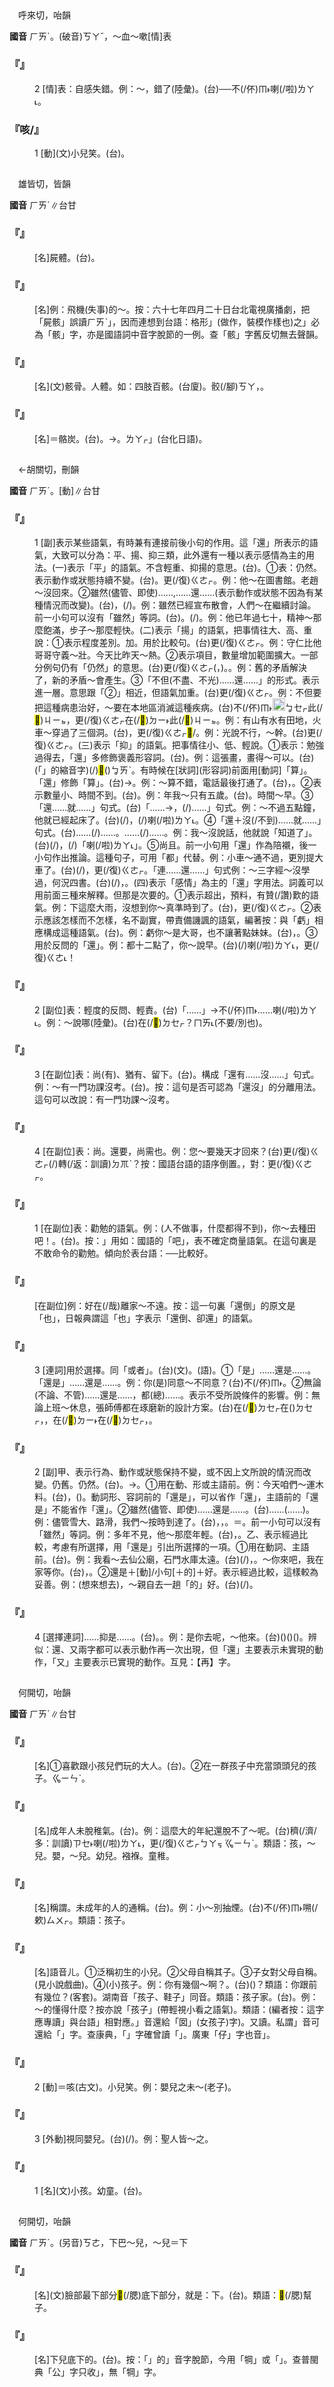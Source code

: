 
=={{ruby|咳|ㄏㄞˊ}}==

　呼來切，咍韻

'''國音''' <rt>ㄏㄞˊ</rt>。(破音)<rt>ㄎㄚˇ</rt>，～血{{ruby|。|ㄎㄜˊ}}～嗽{{ruby|。|ㄏㄞ}}[情]表

    

==='''『{{ruby|咳|ㄏㄞˊ}}』'''===
:2  [情]表：自感失錯。例：～，錯了(陸彙)。(台){{ruby|咳|ㄞ˪}}──不(/伓)<rt>ㆬ˫</rt>{{ruby|著|ㄉㄧㄜㆷ ͘}}喇(/啦)<rt>ㄌㄚ˪</rt>。
    

==='''『咳/{{ruby|孩|ㄏㄞˊ}}』'''===
:1  [動](文)小兒笑。(台){{ruby|細|ㄙㄨㆤ˪}}{{ruby|/|ㄙㆤ˪}}{{ruby|漢|ㄏㄢ˪}}{{ruby|<mark>&#xffb51;</mark>|ㆣㄧㄣˋ}}{{ruby|仔|ㄚ}}{{ruby|笑|ㄑㄧㄜ˪}}。
    

=={{ruby|骸|ㄏㄞˊ}}==

　雄皆切，皆韻

'''國音''' <rt>ㄏㄞˊ</rt>∥台甘

    

==='''『{{ruby|屍|ㄕ}}{{ruby|骸|ㄏㄞˊ}}』'''===
: [名]屍體。(台){{ruby|屍|ㄒㄧ}}{{ruby|體|ㄊㆤˋ}}。
    

==='''『{{ruby|殘|ㄘㄢˊ}}{{ruby|骸|ㄏㄞˊ}}』'''===
: [名]例：飛機(失事)的～。按：六十七年四月二十日台北電視廣播劇，把「屍骸」誤讀{{ruby|「|ㄕ}}<rt>ㄏㄞˋ</rt>」，因而連想到台語：格形{{ruby|「|ㄏㄞ˫}}」(做作，裝模作樣也)之{{ruby|「|ㄏㄞ˫}}」必為「骸」字，亦是國語詞中音字脫節的一例。查「骸」字舊反切無去聲韻。
    

==='''『{{ruby|骸|ㄏㄞˊ}}』'''===
: [名](文)骸骨。人體。如：四肢百骸。(台廈){{ruby|四|ㄙㄨ˪}}{{ruby|肢|ㄐㄧ}}{{ruby|/|ㄍㄧ}}{{ruby|百|ㄅㄧㆤㆶ}}{{ruby|骸|ㄏㄞˊ}}。骹(/腳)<rt>ㄎㄚ</rt>{{ruby|仔|ㄚ}}{{ruby|手|ㄑㄧㄨˋ}}{{ruby|仔|ㄚ}}，{{ruby|歸|ㄍㄨㄧ}}{{ruby|身|ㄒㄧㄥ}}{{ruby|軀|ㄎㄨ}}。
    

==='''『{{ruby|骸|ㄏㄞˊ}}{{ruby|炭|ㄊㄢˋ}}』'''===
: [名]＝骼炭。(台){{ruby|骨|ㄍㄨㆵ}}{{ruby|頭|ㄊㄠˊ}}。→{{ruby|過|ㄍㄨㆤ˪}}{{ruby|/|ㄍㆤ˪}}{{ruby|燒|ㄒㄧㄜ}}{{ruby|丌|ㆤ}}{{ruby|塗|ㄊㆦˊ}}{{ruby|炭|ㄊㄨㆩ˪}}。{{ruby|「|ㆣㄚ}}<rt>ㄌㄚㆷ</rt>」(台化日語)。
    

=={{ruby|還|ㄏㄞˊ}}==

　←胡關切，刪韻{{ruby|＝|ㄏㄨㄢˊ}}

'''國音''' <rt>ㄏㄞˊ</rt>。{{ruby|(文)|ㄏㄨㄢˊ}}[動]∥台甘

    

==='''『{{ruby|還|ㄏㄞˊ}}』'''===
:1  [副]表示某些語氣，有時兼有連接前後小句的作用。這「還」所表示的語氣，大致可以分為：平、揚、抑三類，此外還有一種以表示感情為主的用法。(一)表示「平」的語氣。不含輕重、抑揚的意思。(台){{ruby|猶|ㄧㄠˋ}}。①表：仍然。表示動作或狀態持續不變。(台){{ruby|猶|ㄧㄠˋ}}。{{ruby|猶|ㄧㄠ}}更(/復)<rt>ㄍㄜㆷ</rt>{{ruby|/|ㄍㄜ˪}}。例：他～在圖書館。老趙～沒回來。②雖然(儘管、即使)……,……還……(表示動作或狀態不因為有某種情況而改變)。(台){{ruby|猶|ㄧㄠˋ}}，{{ruby|猶|ㄧㄨˊ}}{{ruby|原|ㆣㄨㄢˊ}}(/{{ruby|還|ㄏㄨㄢˊ}})。例：雖然已經宣布散會，人們～在繼續討論。前一小句可以沒有「雖然」等詞。(台){{ruby|猶|ㄧㄠˋ}}。{{ruby|著|ㄉㄧㄜㆷ}}(/{{ruby|都|ㄉㄜ˫}}){{ruby|猶|ㄧㄠˋ}}。例：他已年過七十，精神～那麼飽滿，步子～那麼輕快。(二)表示「揚」的語氣，把事情往大、高、重說：①表示程度差別。{{ruby|更|ㄍㄥˋ}}加。用於比較句。(台)更(/復)<rt>ㄍㄜㆷ</rt>{{ruby|/|ㄍㄜ˪}}{{ruby|較|ㄎㄚㆷ}}。例：守仁比他哥哥守義～壯。今天比昨天～熱。②表示項目，數量增加範圍擴大。一部分例句仍有「仍然」的意思。(台){{ruby|猶|ㄧㄠˋ}}更(/復)<rt>ㄍㄜㆷ</rt>{{ruby|/|ㄍㄜ˪}}({{ruby|有|ㄨ˫}}，{{ruby|會|ㄨㆤ˫}}{{ruby|/|ㆤ˫}})。{{ruby|猶|ㄧㄨˊ}}{{ruby|原|ㆣㄨㄢˊ}}。例：舊的矛盾解決了，新的矛盾～會產生。③「不但(不盡、不光)……還……」的形式。表示進一層。意思跟「②」相近，但語氣加重。(台){{ruby|猶|ㄧㄠˋ}}更(/復)<rt>ㄍㄜㆷ</rt>{{ruby|/|ㄍㄜ˪}}。例：不但要把這種病患治好，～要在本地區消滅這種疾病。(台)不(/伓)<rt>ㆬ˫</rt>{{ruby|但|ㄋㄚ˫}}[[File:fa49.png|20px]]<rt>ㆠㆤㆷ</rt>{{ruby|/|ㆠㄨㆤㆷ}}{{ruby|將|ㄐㄧㆲ}}此(/<mark>&#xffb50;</mark>)<rt>ㄐㄧㆵ</rt>{{ruby|種|ㄐㄧㆲˋ}}{{ruby|病|ㄅㆪ˫}}{{ruby|/|ㄅㆥ˫}}{{ruby|患|ㄏㄨㄢ˫}}{{ruby|治|ㄉㄧ˫}}{{ruby|好|ㄏㄜˋ}}，{{ruby|猶|ㄧㄠˋ}}更(/復)<rt>ㄍㄜㆷ</rt>{{ruby|/|ㄍㄜ˪}}{{ruby|<mark>&#xffa49;</mark>|ㆠㆤㆷ}}{{ruby|/|ㆠㄨㆤㆷ}}在(/<mark>&#xf9853;</mark>)<rt>ㄉㄧ˫</rt>{{ruby|本|ㄅㄨㄣˋ}}{{ruby|地|ㄉㄨㆤ˫}}{{ruby|/|ㄉㆤ˫}}{{ruby|區|ㄎㄨ}}{{ruby|消|ㄒㄧㄠ}}{{ruby|滅|ㆠㄧㄚㆵ ͘}}此(/<mark>&#xffb50;</mark>)<rt>ㄐㄧㆵ</rt>{{ruby|種|ㄐㄧㆲˋ}}{{ruby|病|ㄅㆪ˫}}{{ruby|/|ㄅㆥ˫}}{{ruby|症|ㄐㄧㄥ˪}}。例：有山有水有田地，火車～穿過了三個洞。(台){{ruby|有|ㄨ˫}}{{ruby|山|ㄙㄨㆩ}}{{ruby|有|ㄨ˫}}{{ruby|水|ㄗㄨㄧˋ}}{{ruby|有|ㄨ˫}}{{ruby|田|ㄘㄢˊ}}{{ruby|地|ㄉㄨㆤ˫}}{{ruby|/|ㄉㆤ˫}}，{{ruby|火|ㄏㄨㆤˋ}}{{ruby|/|ㄏㆤˋ}}{{ruby|車|ㄑㄧㄚ}}更(/復)<rt>ㄍㄜㆷ</rt>{{ruby|/|ㄍㄜ˪}}<mark>&#xf9861;</mark>/{{ruby|<mark>&#xf8fb8;</mark>|ㄋㆭ˪}}{{ruby|過|ㄍㄨㆤ˪}}{{ruby|/|ㄍㆤ˪}}{{ruby|三|ㄙㆩ}}{{ruby|個|ㆤˊ}}{{ruby|磅|ㄅㆲ˫}}{{ruby|空|ㄎㄤ}}。例：光說不行，～{{ruby|得|ㄉㄟˇ}}幹。(台){{ruby|乾|ㄍㄢ}}{{ruby|焦|ㄉㄚ}}{{ruby|講|ㄍㆲˋ}}{{ruby|→|ㄍㆲ}}{{ruby|<mark>&#xffa45;</mark>|ㆠㆤ˫}}{{ruby|/|ㆠㄨㆤ˫}}{{ruby|用|ㄧㄥ˫}}{{ruby|/|ㄧㆲ˫}}{{ruby|得|ㄉㄧㆵ}}{{ruby|猶|ㄧㄠˋ}}更(/復)<rt>ㄍㄜㆷ</rt>{{ruby|/|ㄍㄜ˪}}{{ruby|著|ㄉㄧㄜㆷ ͘}}{{ruby|拚|ㄅㄧㆩ˪}}。(三)表示「抑」的語氣。把事情往小、低、輕說。①表示：勉強過得去，「還」多修飾褒義形容詞。(台){{ruby|猶|ㄧㄠˋ}}。例：這張畫，畫得～可以。(台){{ruby|<mark>&#xffb50;</mark>|ㄐㄧㆵ}}(「{{ruby|此|ㄐㄧ}}{{ruby|一|ㄐㄧㆵ ͘}}」的縮音字)(/{{ruby|此|ㄐㄧㆵ}}){{ruby|張|ㄉㄧㆧ}}{{ruby|/|ㄉㄧㆫ}}{{ruby|圖|ㄉㆦˊ}}{{ruby|畫|ㄨㆤ˫}}{{ruby|了|ㄌㄧㄠˋ}}{{ruby|猶|ㄧㄠ}}{{ruby|<mark>&#xffa45;</mark>|ㆠㆤ˫}}{{ruby|/|ㆠㄨㆤ˫}}<mark>&#xffb4e;</mark>({{ruby|/|ㆠㄧㄚ}})<rt>ㆠㄞˋ</rt>。有時候在[狀詞](形容詞)前面用[動詞]「算」。「還」修飾「算」。(台){{ruby|猶|ㄧㄠˋ}}→{{ruby|猶|ㄧㄠ}}。例：～算不錯，電話最後打通了。(台){{ruby|猶|ㄧㄠˋ}}{{ruby|<mark>&#xffa45;</mark>|ㆠㆤ˫}}{{ruby|/|ㆠㄨㆤ˫}}{{ruby|<mark>&#xffb4e;</mark>|ㆠㄞˋ}}，{{ruby|電|ㄉㄧㄢ˫}}{{ruby|話|ㄨㆤ˫}}{{ruby|落|ㄌㄜㆷ ͘}}{{ruby|尾|ㆠㄨㆤˋ}}{{ruby|/|ㆠㆤˋ}}{{ruby|講|ㄍㆲˋ}}{{ruby|→|ㄍㆲ}}{{ruby|有|ㄨ˫}}{{ruby|通|ㄊㆲ}}。②表示數量小、時間不到。(台){{ruby|猶|ㄧㄠˋ}}。例：{{ruby|那|ㄋㄟˋ}}年我～只有五歲。(台){{ruby|<mark>&#xf8fbe;</mark>|ㄏㄧㆵ}}{{ruby|年|ㄋㄧˊ}}{{ruby|我|ㆣㄨㄚˋ}}{{ruby|猶|ㄧㄠ}}{{ruby|即|ㄐㄧㄚㆷ}}{{ruby|五|ㆣㆦ˫}}{{ruby|歲|ㄏㆤ˪}}{{ruby|/|ㄙㄨㆤ˪}}。時間～早。③「還……就……」句式。(台)「{{ruby|猶|ㄧㄠˋ}}{{ruby|即|ㄐㄧㄚㆷ}}……{{ruby|而|ㄌㄧˊ}}{{ruby|已|ㄧˋ}}→{{ruby|爾|ㄋㄧㄚ˫}}{{ruby|爾|ㄋㄧㄚ˫}}，{{ruby|著|ㄉㄧㄜㆷ}}(/{{ruby|都|ㄉㄜ˫}})……」句式。例：～不過五點鐘，他就已經起床了。(台){{ruby|著|ㄉㄧㄜㆷ}}(/{{ruby|都|ㄉㄜ˫}}){{ruby|猶|ㄧㄠˋ}}{{ruby|即|ㄐㄧㄚㆷ}}{{ruby|五|ㆣㆦ˫}}{{ruby|點|ㄉㄧㆰˋ}}{{ruby|鐘|ㄐㄧㄥ}}，{{ruby|伊|ㄧ}}{{ruby|著|ㄉㄧㄜㆷ}}(/{{ruby|都|ㄉㄜ˫}}){{ruby|起|ㄎㄧˋ}}{{ruby|床|ㄘㆭˊ}}喇(/啦)<rt>ㄌㄚ˪</rt>。④「還＋沒(/不到)……就……」句式。(台){{ruby|猶|ㄧㄠˋ}}{{ruby|未|ㆠㄨㆤ˫}}{{ruby|/|ㆠㆤ˫}}……{{ruby|著|ㄉㄧㄜㆷ}}(/{{ruby|都|ㄉㄜ˫}})……。{{ruby|未|ㆠㄨㆤ˫}}{{ruby|/|ㆠㆤ˫}}{{ruby|曾|ㆠㄚㆵ}}……{{ruby|著|ㄉㄧㄜㆷ}}(/{{ruby|都|ㄉㄜ˫}})……。例：我～沒說話，他就說「知道了」。(台){{ruby|我|ㆣㄨㄚˋ}}{{ruby|著|ㄉㄧㄜㆷ}}(/{{ruby|都|ㄉㄜ˫}}){{ruby|猶|ㄧㄠˋ}}{{ruby|未|ㆠㄨㆤ˫}}{{ruby|/|ㆠㆤ˫}}{{ruby|開|ㄎㄨㄧ}}{{ruby|嘴|ㄘㄨㄧ˪}}，{{ruby|伊|ㄧ}}{{ruby|著|ㄉㄧㄜㆷ}}(/{{ruby|都|ㄉㄜ˫}}){{ruby|講|ㄍㆲˋ}}「{{ruby|知|ㄗㄞ}}{{ruby|影|ㄧㆩˋ}}喇(/啦)<rt>ㄌㄚ˪</rt>」。⑤尚且。前一小句用「還」作為陪襯，後一小句作出推論。這種句子，可用「都」代替。例：小車～通不過，更別提大車了。(台){{ruby|連|ㄌㄧㆰˊ}}{{ruby|→|ㄌㄧㄢ˫}}{{ruby|車|ㄑㄧㄚ}}{{ruby|仔|ㄚ}}{{ruby|著|ㄉㄧㄜㆷ}}(/{{ruby|都|ㄉㄜ˫}}){{ruby|<mark>&#xffa45;</mark>|ㆠㆤ˫}}{{ruby|/|ㆠㄨㆤ˫}}{{ruby|得|ㄉㄧㆵ}}{{ruby|過|ㄍㆤ˪}}{{ruby|/|ㄍㄨㆤ˪}}，{{ruby|大|ㄉㄨㄚ˫}}{{ruby|隻|ㄐㄧㄚㆷ}}{{ruby|車|ㄑㄧㄚ}}更(/復)<rt>ㄍㄜㆷ</rt>{{ruby|/|ㄍㄜ˪}}{{ruby|較|ㄎㄚㆷ}}{{ruby|免|ㆠㄧㄢˋ}}{{ruby|講|ㄍㆲˋ}}。「連……還……」句式例：～三字經～沒學過，何況四書。(台){{ruby|連|ㄌㄧㆰˊ}}{{ruby|/|ㄌㄧㄢ˫}}{{ruby|三|ㄙㆰ}}{{ruby|字|ㆢㄧ˫}}{{ruby|/|ㄌㄧ˫}}{{ruby|經|ㄍㄧㄥ}}{{ruby|著|ㄉㄧㄜㆷ}}(/{{ruby|都|ㄉㄜ˫}}){{ruby|猶|ㄧㄠˋ}}{{ruby|未|ㆠㄨㆤ˫}}{{ruby|/|ㆠㆤ˫}}{{ruby|讀|ㄊㄚㆶ ͘}}，{{ruby|免|ㆠㄧㄢˋ}}{{ruby|講|ㄍㆲˋ}}{{ruby|<mark>&#xffa42;</mark>|ㄍㄚㆷ}}{{ruby|四|ㄙㄨ˪}}{{ruby|書|ㄙㄨ}}。(四)表示「感情」為主的「還」字用法。詞義可以用前面三種來解釋。但那是次要的。①表示超出，預料，有贊(/讚)歎的語氣。例：下這麼大雨，沒想到你～真準時到了。(台){{ruby|落|ㄌㄜㆷ ͘}}{{ruby|呰|ㄐㄧㄚㆷ}}{{ruby|恁|ㄌㄧㄣ˪}}{{ruby|大|ㄉㄨㄚ˫}}{{ruby|丌|ㆤ}}{{ruby|雨|ㄏㆦ˫}}，{{ruby|想|ㄒㄧㆧ˫}}{{ruby|/|ㄒㄧㆫ˫}}{{ruby|<mark>&#xffa45;</mark>|ㆠㆤ˫}}{{ruby|/|ㆠㄨㆤ˫}}{{ruby|到|ㄍㄠ˪}}{{ruby|汝|ㄌㄧˋ}}{{ruby|猶|ㄧㄠˋ}}更(/復)<rt>ㄍㄜㆷ</rt>{{ruby|/|ㄍㄜ˪}}{{ruby|準|ㄗㄨㄣˋ}}{{ruby|時|ㄒㄧˊ}}{{ruby|到|ㄍㄠ˪}}{{ruby|地|ㄉㄨㆤ˫}}{{ruby|/|ㄉㆤ˪}}。②表示應該怎樣而不怎樣，名不副實，帶責備譏諷的語氣，編著按：與「虧」相應構成這種語氣。(台){{ruby|猶|ㄧㄠˋ}}。例：虧你～是大哥，也不讓著點妹妹。(台){{ruby|無|ㆠㄜˊ}}{{ruby|采|ㄘㄞˋ}}{{ruby|付|ㄏㆦ˫}}{{ruby|汝|ㄌㄧˋ}}{{ruby|猶|ㄧㄠˋ}}{{ruby|是|ㄒㄧ˫}}{{ruby|做|ㄗㄨㆤ˪}}{{ruby|/|ㄗㄜ˪}}{{ruby|人|ㄌㄤˊ}}{{ruby|丌|ㄗㄨㄥ}}{{ruby|兄|ㄏㄧㆩ}}{{ruby|哥|ㄍㄜ}}，{{ruby|亦|ㄧㄚㆷ ͘}}{{ruby|<mark>&#xffa45;</mark>|ㆠㆤ˫}}{{ruby|/|ㆠㄨㆤ˫}}{{ruby|曉|ㄏㄧㄠˋ}}{{ruby|/|ㄏㄧㄤˋ}}{{ruby|小|ㄒㄧㄜˋ}}{{ruby|可|ㄎㄨㄚˋ}}{{ruby|讓|ㄋㄧㆦ˫}}{{ruby|/|ㄋㄧㄨ˫}}{{ruby|小|ㄒㄧㄜˋ}}{{ruby|妹|ㄇㄨㆤ˫}}{{ruby|/|ㆠㆤ˫}}{{ruby|仔|ㄚ}}{{ruby|一|ㄐㄧㆵ ͘}}{{ruby|下|·ㆤ˫}}。③用於反問的「還」。例：都十二點了，你～說早。(台){{ruby|著|ㄉㄧㄜㆷ}}(/{{ruby|都|ㄉㄜ˫}}){{ruby|已|ㄧˋ}}{{ruby|經|ㄍㄧㄥ}}{{ruby|十|ㄗㄚㆴ ͘}}{{ruby|二|ㆢㄧ˫}}{{ruby|/|ㄌㄧ˫}}{{ruby|點|ㄉㄧㆰˋ}}喇(/啦)<rt>ㄌㄚ˪</rt>，{{ruby|汝|ㄌㄧˋ}}{{ruby|猶|ㄧㄠˋ}}更(/復)<rt>ㄍㄜ˪</rt>{{ruby|/|ㄍㄜㆷ}}{{ruby|講|ㄍㆲˋ}}{{ruby|→|ㄍㆲ}}{{ruby|早|ㄗㄚˋ}}！
    

==='''『{{ruby|還|ㄏㄞˊ}}』'''===
:2  [副位]表：輕度的反問、輕責。(台)「{{ruby|猶|ㄧㄠˋ}}……」→不(/伓)<rt>ㆬ˫</rt>{{ruby|通|ㄊㄤ}}……喇(/啦)<rt>ㄌㄚ˪</rt>。例：～說哪(陸彙)。(台){{ruby|猶|ㄧㄠˋ}}在(/<mark>&#xf9549;</mark>)<rt>ㄉㆤㆷ</rt>{{ruby|講|ㄍㆲˋ}}{{ruby|爾|ㄋㆤ˫}}{{ruby|/|ㄋㄧ˫}}？{{ruby|→|ㄅㄚㆵ}}<rt>ㄇㄞ˪</rt>(不要/別也){{ruby|講|ㄍㆲˋ}}{{ruby|較|ㄎㄚㆷ}}{{ruby|好|ㄏㄜˋ}}。
    

==='''『{{ruby|還|ㄏㄞˊ}}』'''===
:3  [在副位]表：尚(有)、猶有、留下。(台){{ruby|猶|ㄧㄠˋ}}{{ruby|有|ㄨ˫}}。構成「還有……沒……」句式。例：～有一門功課沒考。(台){{ruby|猶|ㄧㄠˋ}}{{ruby|有|ㄨ˫}}{{ruby|一|ㄐㄧㆵ ͘}}{{ruby|學|ㄏㄚㆶ ͘}}{{ruby|科|ㄎㄜ}}{{ruby|無|ㆠㄜˊ}}{{ruby|考|ㄎㄜˋ}}。按：這句是否可認為「還沒」的分離用法。這句可以改說：有一門功課～沒考。
    

==='''『{{ruby|還|ㄏㄞˊ}}』'''===
:4  [在副位]表：尚。還要，尚需也。例：您～要幾天才回來？(台){{ruby|汝|ㄌㄧˋ}}{{ruby|著|ㄉㄧㄜㆷ ͘}}更(/復)<rt>ㄍㄜㆷ</rt>{{ruby|/|ㄍㄜ˪}}{{ruby|幾|ㄍㄨㄧˋ}}{{ruby|日|ㆢㄧㆵ ͘}}{{ruby|/|ㄌㄧㆵ ͘}}{{ruby|即|ㄐㄧㄚㆷ}}{{ruby|<mark>&#xffa49;</mark>|ㆠㆤㆷ}}{{ruby|/|ㆠㄨㆤㆷ}}(/{{ruby|會|ㄨㆤ˫}}{{ruby|/|ㆤ˫}})轉(/返：訓讀)<rt>ㄉㆭˋ</rt>{{ruby|來|·ㄌㄞˊ}}？按：國語台語的語序倒置。{{ruby|還|ㄏㄞˊ}}{{ruby|要|ㄧㄠˋ}}，對：{{ruby|著|ㄉㄧㄜㆷ ͘}}更(/復)<rt>ㄍㄜㆷ</rt>{{ruby|/|ㄍㄜ˪}}。
    

==='''『{{ruby|還|ㄏㄞˊ}}{{ruby|是|ㄕˋ}}』'''===
:1  [在副位]表：勸勉的語氣。例：(人不做事，什麼都得不到)，你～去種田吧！。(台){{ruby|汝|ㄌㄧˋ}}{{ruby|猶|ㄧㄠˋ}}{{ruby|是|ㄒㄧ˫}}{{ruby|去|ㄎㄧ˪}}{{ruby|作|ㄗㄜ˪}}{{ruby|田|ㄘㄢˊ}}{{ruby|喏|ㄋㆦ˪}}。按：{{ruby|「|ㄋㆦ˪}}」用如：國語的「吧」，表不確定商量語氣。在這句裏是不敢命令的勸勉。傾向於表台語：{{ruby|較|ㄎㄚㆷ}}{{ruby|著|ㄉㄧㄜㆷ ͘}}──比較好。
    

==='''『{{ruby|還|ㄏㄞˊ}}{{ruby|倒|ㄉㄠˋ}}』'''===
: [在副位]例：好在(/哉)離家～不遠。按：這一句裏「還倒」的原文是「也」，日報典謂這「也」字表示「還倒、卻還」的語氣。
    

==='''『{{ruby|還|ㄏㄞˊ}}{{ruby|是|ㄕˋ}}』'''===
:3  [連詞]用於選擇。同「或者」。(台){{ruby|或|ㄏㄧㆤㆶ ͘}}{{ruby|者|ㄐㄧㄚㆷ}}(文)。{{ruby|抑|ㄚㆷ ͘}}{{ruby|是|ㄒㄧ˫}}(語)。①「是」……還是……。「還是」……還是……。例：你(是)同意～不同意？(台){{ruby|汝|ㄌㄧˋ}}{{ruby|是|ㄒㄧ˫}}{{ruby|<mark>&#xffa49;</mark>|ㆠㆤㆷ}}{{ruby|/|ㆠㄨㆤㆷ}}{{ruby|同|ㄉㆲˊ}}{{ruby|意|ㄧ˪}}{{ruby|抑|ㄚㆷ ͘}}{{ruby|是|ㄒㄧ˫}}不(/伓)<rt>ㆬ˫</rt>。②無論(不論、不管)……還是……，都(總)……。表示不受所說條件的影響。例：無論上班～休息，張師傅都在琢磨新的設計方案。(台){{ruby|無|ㆠㄜˊ}}{{ruby|論|ㄌㄨㄣ˫}}{{ruby|是|ㄒㄧ˫}}在(/<mark>&#xf9549;</mark>)<rt>ㄉㆤㆷ</rt>{{ruby|上|ㄒㄧㆲ˫}}{{ruby|班|ㄅㄢ}}{{ruby|抑|ㄚㆷ ͘}}{{ruby|是|ㄒㄧ˫}}在({{ruby|/|ㄍㆧ˪}})<rt>ㄉㆤㆷ</rt>{{ruby|歇|ㄏㄧㄜㆷ}}{{ruby|困|ㄎㄨㄣ˪}}，{{ruby|張|ㄉㄧㆧ}}{{ruby|/|ㄉㄧㆫ}}{{ruby|師|ㄙㄞ}}{{ruby|父|ㄏㄨ˫}}，{{ruby|攏|ㄌㆲˋ}}{{ruby|是|ㄒㄧ˫}}在(/<mark>&#xf9853;</mark>)<rt>ㄉㄧ˫</rt>{{ruby|心|ㄒㄧㆬ}}{{ruby|肝|ㄍㄨㆩ}}{{ruby|底|ㄉㄨㆤˋ}}{{ruby|/|ㄉㆤˋ}}在(/<mark>&#xf9549;</mark>)<rt>ㄉㆤㆷ</rt>{{ruby|設|ㄒㄧㄚㆵ}}{{ruby|計|ㄍㆤ˪}}，{{ruby|看|ㄎㄨㆩ˪}}{{ruby|<mark>&#xffa49;</mark>|ㆠㆤㆷ}}{{ruby|/|ㆠㄨㆤㆷ}}{{ruby|按|ㄢ˪}}{{ruby|怎|ㄗㄨㆩˋ}}{{ruby|樣|ㄧㆧ˫}}{{ruby|/|ㄧㆫ˫}}{{ruby|想|ㄒㄧㆧ˫}}{{ruby|/|ㄒㄧㆫ˫}}{{ruby|出|ㄘㄨㆵ}}{{ruby|新|ㄒㄧㄣ}}{{ruby|丌|ㆤ}}{{ruby|方|ㄏㆲ}}{{ruby|法|ㄏㄨㄚㆵ}}。
    

==='''『{{ruby|還|ㄏㄞˊ}}{{ruby|是|ㄕˋ}}』'''===
:2  [副]甲、表示行為、動作或狀態保持不變，或不因上文所說的情況而改變。仍舊。仍然。(台){{ruby|猶|ㄧㄨˊ}}{{ruby|原|ㆣㄨㄢˊ}}。→{{ruby|猶|ㄧㄨˊ}}{{ruby|還|ㄏㄨㄢˊ}}。①用在動、形或主語前。例：今天咱們～運木料。(台){{ruby|今|ㄍㄧㄣ}}{{ruby|仔|ㄗㄨㄟˇ}}{{ruby|日|ㆢㄧㆵ ͘}}{{ruby|/|ㄌㄧㆵ ͘}}，{{ruby|咱|ㄌㄢˋ}}{{ruby|猶|ㄧㄨˊ}}{{ruby|原|ㆣㄨㄢˊ}}{{ruby|是|ㄒㄧ˫}}({{ruby|著|ㄉㄧㄜㆷ ͘}}){{ruby|搬|ㄅㄨㆩ}}{{ruby|柴|ㄘㄚˊ}}{{ruby|料|ㄌㄧㄠ˫}}。動詞形、容詞前的「還是」，可以省作「還」，主語前的「還是」不能省作「還」。②雖然(儘管、即使)……還是……。(台){{ruby|雖|ㄙㄨㄧ}}{{ruby|然|ㆢㄧㄢˊ}}{{ruby|/|ㄌㄧㄢˊ}}……{{ruby|猶|ㄧㄨˊ}}{{ruby|原|ㆣㄨㄢˊ}}({{ruby|猶|ㄧㄠˋ}}{{ruby|是|ㄒㄧ˫}}……)。例：儘管雪大、路滑，我們～按時到達了。(台){{ruby|無|ㆠㄜˊ}}{{ruby|管|ㄍㄨㄢˋ}}{{ruby|伊|ㄧ}}{{ruby|落|ㄌㄜㆷ ͘}}{{ruby|大|ㄉㄨㄚ˫}}{{ruby|雪|ㄙㆤㆷ}}，{{ruby|路|ㄌㆦ˫}}{{ruby|誠|ㄐㄧㆩˊ}}{{ruby|滑|ㄍㄨㆵ ͘}}，{{ruby|阮|ㆣㄨㄣˋ}}{{ruby|/|ㆣㄨㄢˋ}}{{ruby|猶|ㄧㄨˊ}}{{ruby|原|ㆣㄨㄢˊ}}{{ruby|照|ㄐㄧㄠ˪}}{{ruby|時|ㄒㄧˊ}}{{ruby|間|ㄍㄢ}}{{ruby|到|ㄍㄠ˪}}{{ruby|位|ㄨㄧ˫}}。{{ruby|猶|ㄧㄨˊ}}{{ruby|原|ㆣㄨㄢˊ}}＝{{ruby|猶|ㄧㄨˊ}}{{ruby|還|ㄏㄨㄢˊ}}{{ruby|→|ㄨㄢ˫}}。前一小句可以沒有「雖然」等詞。例：多年不見，他～那麼年輕。(台){{ruby|真|ㄐㄧㄣ}}{{ruby|久|ㄍㄨˋ}}{{ruby|無|ㆠㄜˊ}}{{ruby|相|ㄒㄧㄜ}}{{ruby|/|ㄙㆩ}}{{ruby|見|ㄍㆪ˪}}，{{ruby|伊|ㄧ}}{{ruby|猶|ㄧㄨˊ}}{{ruby|原|ㆣㄨㄢˊ}}{{ruby|<mark>&#xf9075;</mark>|ㄏㄧㄚㆷ}}{{ruby|恁|ㄌㄧㄣ˪}}{{ruby|少|ㄒㄧㄠˋ}}{{ruby|年|ㄌㄧㄢˊ}}。乙、表示經過比較，考慮有所選擇，用「還是」引出所選擇的一項。①用在動詞、主語前。(台){{ruby|猶|ㄧㄠˋ}}{{ruby|是|ㄒㄧ˫}}。例：我看～去仙公廟，石門水庫太遠。(台){{ruby|我|ㆣㄨㄚˋ}}{{ruby|看|ㄎㄨㆩ˪}}(/{{ruby|想|ㄒㄧㆧ˫}}{{ruby|/|ㄒㄧㆫ˫}}){{ruby|猶|ㄧㄠˋ}}{{ruby|是|ㄒㄧ˫}}{{ruby|來|ㄌㄞˊ}}{{ruby|去|ㄎㄧ˪}}{{ruby|仙|ㄒㄧㄢ}}{{ruby|公|ㄍㆲ}}{{ruby|廟|ㆠㄧㄜ˫}}，{{ruby|石|ㄐㄧㄜㆷ ͘}}{{ruby|門|ㄇㆭˊ}}{{ruby|水|ㄗㄨㄧˋ}}{{ruby|庫|ㄎㆦ˪}}{{ruby|傷|ㄒㄧㆧ}}{{ruby|/|ㄒㄧㆫ}}{{ruby|遠|ㄏㆭ˫}}。～你來吧，我在家等你。(台){{ruby|猶|ㄧㄠˋ}}{{ruby|是|ㄒㄧ˫}}{{ruby|汝|ㄌㄧˋ}}{{ruby|來|ㄌㄞˊ}}{{ruby|喏|ㄋㆦ}}，{{ruby|我|ㆣㄨㄚˋ}}{{ruby|店|ㄉㆰ˪}}{{ruby|/|ㄉㄧㆰ˪}}{{ruby|厝|ㄘㄨ˪}}{{ruby|裏|ㄌㄧㄣ˪}}{{ruby|等|ㄉㄢˋ}}{{ruby|汝|·ㄌㄧˋ}}。②還是＋[動]/小句[＋的]＋好。表示經過比較，這樣較為妥善。例：(想來想去)，～親自去一趟「的」好。(台){{ruby|猶|ㄧㄠˋ}}{{ruby|是|ㄒㄧ˫}}{{ruby|親|ㄑㄧㄣ}}{{ruby|身|ㄒㄧㄣ}}{{ruby|行|ㄍㄧㆩˊ}}{{ruby|一|ㄐㄧㆵ ͘}}{{ruby|畷|ㄗㄨㄚ˫}}{{ruby|較|ㄎㄚㆷ}}{{ruby|好|ㄏㄜˋ}}(/{{ruby|著|ㄉㄧㄜㆷ ͘}})。
    

==='''『{{ruby|還|ㄏㄞˊ}}{{ruby|是|ㄕˋ}}』'''===
:4  [選擇連詞]……抑是……。(台){{ruby|或|ㄧㄚㆷ ͘}}{{ruby|是|ㄒㄧ˫}}。{{ruby|抑|ㄚㆷ ͘}}{{ruby|是|ㄒㄧ˫}}。例：是你去呢，～他來。(台)({{ruby|到|ㄉㄠ˪}}{{ruby|底|ㄉㄨㆤˋ}}{{ruby|/|ㄉㆤˋ}}){{ruby|是|ㄒㄧ˫}}{{ruby|汝|ㄌㄧˋ}}{{ruby|<mark>&#xffa49;</mark>|ㆠㆤㆷ}}{{ruby|/|ㆠㄨㆤㆷ}}{{ruby|去|ㄎㄧ˪}}({{ruby|行|ㄍㄧㆩˊ}}{{ruby|一|ㄐㄧㆵ ͘}}{{ruby|畷|ㄗㄨㄚ˫}}){{ruby|抑|ㄚㆷ ͘}}{{ruby|是|ㄒㄧ˫}}({{ruby|<mark>&#xffa49;</mark>|ㆠㆤㆷ}}{{ruby|/|ㆠㄨㆤㆷ}}{{ruby|付|ㄏㆦ˫}}){{ruby|伊|ㄧ}}{{ruby|來|ㄌㄞˊ}}。辨似：還、又兩字都可以表示動作再一次出現，但「還」主要表示未實現的動作，「又」主要表示已實現的動作。互見：【再】字。
    

=={{ruby|孩|ㄏㄞˊ}}==

　何開切，咍韻

'''國音''' <rt>ㄏㄞˊ</rt>∥台甘

    

==='''『{{ruby|孩|ㄏㄞˊ}}{{ruby|子|·ㄗˇ}}{{ruby|頭|ㄊㄡˊ}}』'''===
: [名]①喜歡跟小孩兒們玩的大人。(台){{ruby|<mark>&#xffb51;</mark>|ㆣㄧㄣˋ}}{{ruby|仔|ㄚ}}{{ruby|頭|ㄊㄠˊ}}。②在一群孩子中充當頭頭兒的孩子。{{ruby|(台)|ㄅㄚㆶ ͘}}<rt>ㆣㄧㄣˋ</rt>{{ruby|仔|ㄚ}}{{ruby|頭|ㄊㄠˊ}}{{ruby|王|ㆲˊ}}。
    

==='''『{{ruby|孩|ㄏㄞˊ}}{{ruby|子|·ㄗˇ}}{{ruby|氣|ㄑㄧˋ}}』'''===
: [名]成年人未脫稚氣。(台){{ruby|<mark>&#xffb51;</mark>|ㆣㄧㄣˋ}}{{ruby|仔|ㄚ}}{{ruby|相|ㄒㄧㆲ˪}}。例：這麼大的年紀還脫不了～呢。(台){{ruby|<mark>&#xffc74;</mark>|ㄐㄧㄚㆷ}}{{ruby|恁|ㄌㄧㄣ˪}}穧(/濟/多：訓讀)<rt>ㄗㆤ˫</rt>{{ruby|/|ㄗㄨㆤ˫}}{{ruby|歲|ㄏㆤ˪}}{{ruby|/|ㄏㄨㆤ˪}}喇(/啦)<rt>ㄌㄚ˪</rt>，{{ruby|猶|ㄧㄠˋ}}更(/復)<rt>ㄍㄜㆷ</rt>{{ruby|/|ㄍㄜ˪}}<rt>ㄅㄚㆶ ͘</rt><rt>ㆣㄧㄣˋ</rt>{{ruby|仔|ㄚ}}{{ruby|相|ㄒㄧㆲ˪}}{{ruby|<mark>&#xffa42;</mark>|ㄍㄚㆷ}}{{ruby|按|ㄢ˪}}{{ruby|爾|ㄋㄧ}}{{ruby|/|ㄋㆤ}}。類語：孩，～兒。嬰，～兒。幼兒。襁褓。童稚。
    

==='''『{{ruby|孩|ㄏㄞˊ}}{{ruby|子|·ㄗˇ}}』'''===
: [名]稱謂。未成年的人的通稱。(台){{ruby|<mark>&#xffb51;</mark>|ㆣㄧㄣˋ}}{{ruby|仔|ㄚ}}。例：小～別抽煙。(台){{ruby|<mark>&#xffb51;</mark>|ㆣㄧㄣˋ}}{{ruby|仔|ㄚ}}{{ruby|人|·ㄌㄤˊ}}不(/伓)<rt>ㆬ˫</rt>{{ruby|通|ㄊㄤ}}嗍(/欶)<rt>ㄙㄨㆷ</rt>{{ruby|薰|ㄏㄨㄣ}}。類語：孩子{{ruby|家|·ㄐㄧㄚ}}。
    

==='''『{{ruby|孩|ㄏㄞˊ}}{{ruby|兒|ㄦ}}』'''===
: [名]語音{{ruby|：|ㄏㄚˊ}}<rt>ㄦ</rt>。①泛稱初生的小兒。②父母自稱其子。③子女對父母自稱。(見小說戲曲)。④(小)孩子。例：你有幾個～啊？。(台){{ruby|汝|ㄌㄧˋ}}{{ruby|有|ㄨ˫}}{{ruby|幾|ㄍㄨㄧˋ}}{{ruby|個|ㆤˊ}}{{ruby|<mark>&#xffb51;</mark>|ㆣㄧㄣˋ}}{{ruby|仔|ㄚ}}({{ruby|咧|ㄌㆤ˪}})？類語：你跟前有幾位？(客套)。湖南音「孩子、鞋子」同音。類語：孩子家。(台){{ruby|<mark>&#xffb51;</mark>|ㆣㄧㄣˋ}}{{ruby|仔|ㄚ}}{{ruby|人|ㄌㄤˊ}}。例：～的懂得什麼？按亦說「孩子{{ruby|家|ㄐㄧㄚ}}{{ruby|家|·ㄐㄧㄚ}}」(帶輕視小看之語氣)。類語：{{ruby|囝|ㄋㄢ}}(編者按：這字應專讀{{ruby|「|ㄐㄧㄢˇ}}」與台語{{ruby|「|ㄍㄧㆩˋ}}」相對應。{{ruby|「|ㄋㄢ}}」音還給「囡」(女孩子)字)。又讀{{ruby|：|ㄗㄞˇ}}。私謂{{ruby|「|ㄗㄞˇ}}」音可還給「{{ruby|仔|ㄚ}}」字。查康典，「{{ruby|囝|ㄍㄧㆩˋ}}」字確曾讀「{{ruby|宰|ㄗㄞˇ}}」。廣東「仔」字也音{{ruby|「|ㄗㄞˊ}}」。
    

==='''『{{ruby|孩|ㄏㄞˊ}}』'''===
:2  [動]＝咳(古文)。小兒笑。例：嬰兒之未～(老子)。
    

==='''『{{ruby|孩|ㄏㄞˊ}}』'''===
:3  [外動]視同嬰兒。(台){{ruby|加|ㄍㄚ}}{{ruby|以|ㄧˋ}}(/{{ruby|共|ㄍㄚ˫}}{{ruby|伊|ㄧ}}){{ruby|看|ㄎㄨㆩ˪}}{{ruby|做|ㄗㄨㆤ˪}}{{ruby|/|ㄗㄜ˪}}{{ruby|<mark>&#xffb51;</mark>|ㆣㄧㄣˋ}}{{ruby|仔|ㄚ}}。例：聖人皆～之。
    

==='''『{{ruby|孩|ㄏㄞˊ}}』'''===
:1  [名](文)小孩。幼童。(台){{ruby|細|ㄙㄨㆤ˪}}{{ruby|/|ㄙㆤ˪}}{{ruby|漢|ㄏㄢ˪}}{{ruby|<mark>&#xffb51;</mark>|ㆣㄧㄣˋ}}{{ruby|仔|ㄚ}}。
    

=={{ruby|頦|ㄏㄞˊ}}==

　何開切，咍韻

'''國音''' <rt>ㄏㄞˊ</rt>。(另音)<rt>ㄎㄜ</rt>，下巴～兒{{ruby|。|ㄎㄜˊ}}，～兒＝下

    

==='''『{{ruby|頦|ㄏㄞˊ}}』'''===
: [名](文)臉部最下部分<mark>&#xf914b;</mark>(/腮)底下部分，就是：下{{ruby|巴|·ㄅㄚ}}。(台){{ruby|下|ㆤ˫}}{{ruby|頦|ㄏㄞˊ}}{{ruby|/|ㄏㄨㄞˊ}}。類語：<mark>&#xf914b;</mark>(/腮)幫子。
    

==='''『{{ruby|頦|ㄏㄞˊ}}{{ruby|下|ㄒㄧㄚˋ}}{{ruby|<mark>&#xf956e;</mark>|ㄊㄠ}}』'''===
: [名]下{{ruby|巴|·ㄅㄚ}}{{ruby|頦|ㄎㄜ}}兒底下的{{ruby|鬍|ㄏㄨˊ}}{{ruby|子|·ㄗˇ}}。(台){{ruby|羊|ㄧㆫˊ}}{{ruby|/|ㄧㆧˊ}}{{ruby|公|ㄍㆲˋ}}{{ruby|鬚|ㄑㄧㄨ}}。按：「{{ruby|公|ㄍㆲ}}」的{{ruby|「|ㄍㆲˋ}}」音字脫節，今用「犅」或「{{ruby|港|ㄍㄤˋ}}」{{ruby|→|ㄍㆲˋ}}。查普閩典「公」字只收{{ruby|「|ㄍㆲ}}{{ruby|、|ㄍㄤ}}」，無「犅」字。
    
